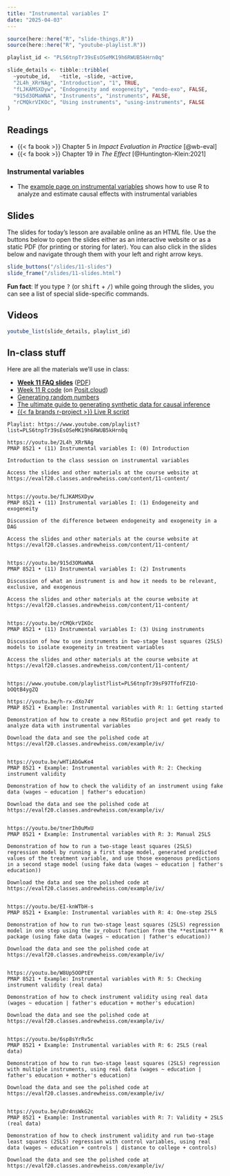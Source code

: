 ```yaml
---
title: "Instrumental variables I"
date: "2025-04-03"
---
```


```r
source(here::here("R", "slide-things.R"))
source(here::here("R", "youtube-playlist.R"))

playlist_id <- "PLS6tnpTr39sEsOSeMK19h6RWUB5kHrn0q"

slide_details <- tibble::tribble(
  ~youtube_id,   ~title, ~slide, ~active,
  "2L4h_XRrNAg", "Introduction", "1", TRUE,
  "fLJKAMSXDyw", "Endogeneity and exogeneity", "endo-exo", FALSE,
  "915d3OMaWNA", "Instruments", "instruments", FALSE,
  "rCMQkrVIKOc", "Using instruments", "using-instruments", FALSE
)
```

## Readings

- {{< fa book >}} Chapter 5 in *Impact Evaluation in Practice* [@wb-eval]
- {{< fa book >}} Chapter 19 in *The Effect* [@Huntington-Klein:2021]

### Instrumental variables

- The [example page on instrumental variables](/example/iv.qmd) shows how to use R to analyze and estimate causal effects with instrumental variables


## Slides

The slides for today's lesson are available online as an HTML file. Use the buttons below to open the slides either as an interactive website or as a static PDF (for printing or storing for later). You can also click in the slides below and navigate through them with your left and right arrow keys.

```r
slide_buttons("/slides/11-slides")
slide_frame("/slides/11-slides.html")
```

:::{.callout-tip}
**Fun fact**: If you type <kbd>?</kbd> (or <kbd>shift</kbd> + <kbd>/</kbd>) while going through the slides, you can see a list of special slide-specific commands.
:::


## Videos

```r
youtube_list(slide_details, playlist_id)
```

:::: {.content-hidden}

## In-class stuff

Here are all the materials we'll use in class:

- [**Week 11 FAQ slides**](/slides/11-class.html) ([PDF](/slides/11-class.pdf))
- [Week 11 R code](/projects/week-11.zip) (on [Posit.cloud](https://posit.cloud/spaces/462899/content/7897134))
- [Generating random numbers](/example/random-numbers.qmd)
- [The ultimate guide to generating synthetic data for causal inference](/example/synthetic-data.qmd)
- [{{< fa brands r-project >}} Live R script](https://www.dropbox.com/scl/fi/xgkpdrl2wkvhzzb07ug20/synthetic-data-sp25.R)

::::

```verbatim
Playlist: https://www.youtube.com/playlist?list=PLS6tnpTr39sEsOSeMK19h6RWUB5kHrn0q

https://youtu.be/2L4h_XRrNAg
PMAP 8521 • (11) Instrumental variables I: (0) Introduction

Introduction to the class session on instrumental variables

Access the slides and other materials at the course website at https://evalf20.classes.andrewheiss.com/content/11-content/


https://youtu.be/fLJKAMSXDyw
PMAP 8521 • (11) Instrumental variables I: (1) Endogeneity and exogeneity

Discussion of the difference between endogeneity and exogeneity in a DAG

Access the slides and other materials at the course website at https://evalf20.classes.andrewheiss.com/content/11-content/

  
https://youtu.be/915d3OMaWNA
PMAP 8521 • (11) Instrumental variables I: (2) Instruments

Discussion of what an instrument is and how it needs to be relevant, exclusive, and exogenous

Access the slides and other materials at the course website at https://evalf20.classes.andrewheiss.com/content/11-content/
  
  
https://youtu.be/rCMQkrVIKOc
PMAP 8521 • (11) Instrumental variables I: (3) Using instruments

Discussion of how to use instruments in two-stage least squares (2SLS) models to isolate exogeneity in treatment variables

Access the slides and other materials at the course website at https://evalf20.classes.andrewheiss.com/content/11-content/
  
  
https://www.youtube.com/playlist?list=PLS6tnpTr39sF97TfofFZ1O-bOQtB4ygZQ

https://youtu.be/h-rx-dXo74Y
PMAP 8521 • Example: Instrumental variables with R: 1: Getting started

Demonstration of how to create a new RStudio project and get ready to analyze data with instrumental variables

Download the data and see the polished code at https://evalf20.classes.andrewheiss.com/example/iv/


https://youtu.be/wHTiAbGwKe4
PMAP 8521 • Example: Instrumental variables with R: 2: Checking instrument validity

Demonstration of how to check the validity of an instrument using fake data (wages ~ education | father's education)

Download the data and see the polished code at https://evalf20.classes.andrewheiss.com/example/iv/


https://youtu.be/tnerIh0uMxU
PMAP 8521 • Example: Instrumental variables with R: 3: Manual 2SLS

Demonstration of how to run a two-stage least squares (2SLS) regression model by running a first stage model, generated predicted values of the treatment variable, and use those exogenous predictions in a second stage model (using fake data (wages ~ education | father's education))

Download the data and see the polished code at https://evalf20.classes.andrewheiss.com/example/iv/


https://youtu.be/EI-knWTbH-s
PMAP 8521 • Example: Instrumental variables with R: 4: One-step 2SLS

Demonstration of how to run two-stage least squares (2SLS) regression model in one step using the iv_robust function from the **estimatr** R package (using fake data (wages ~ education | father's education))

Download the data and see the polished code at https://evalf20.classes.andrewheiss.com/example/iv/


https://youtu.be/W8Up5OOPtEY
PMAP 8521 • Example: Instrumental variables with R: 5: Checking instrument validity (real data)

Demonstration of how to check instrument validity using real data (wages ~ education | father's education + mother's education)

Download the data and see the polished code at https://evalf20.classes.andrewheiss.com/example/iv/
  

https://youtu.be/6sp8sYrRv5c
PMAP 8521 • Example: Instrumental variables with R: 6: 2SLS (real data)

Demonstration of how to run two-stage least squares (2SLS) regression with multiple instruments, using real data (wages ~ education | father's education + mother's education)

Download the data and see the polished code at https://evalf20.classes.andrewheiss.com/example/iv/


https://youtu.be/uDr4nsWkG2c
PMAP 8521 • Example: Instrumental variables with R: 7: Validity + 2SLS (real data)

Demonstration of how to check instrument validity and run two-stage least squares (2SLS) regression with control variables, using real data (wages ~ education + controls | distance to college + controls)

Download the data and see the polished code at https://evalf20.classes.andrewheiss.com/example/iv/
```

